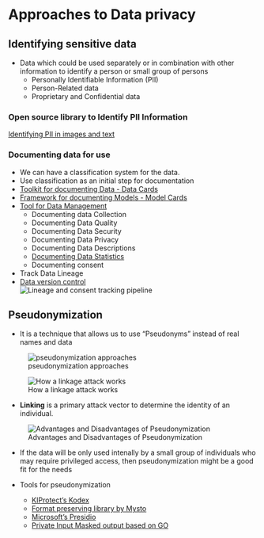 # Approaches to Data privacy

## Identifying sensitive data
* Data which could be used separately or in combination with other information to identify a person or small group of persons
    * Personally Identifiable Information (PII)
    * Person-Related data
    * Proprietary and Confidential data


### Open source library to Identify PII Information
[Identifying PII in images and text](https://github.com/microsoft/presidio)


### Documenting data for use
* We can have a classification system for the data.
* Use classification as an initial step for documentation
* [Toolkit for documenting Data - Data Cards](https://sites.research.google/datacardsplaybook/)
* [Framework for documenting Models - Model Cards](https://modelcards.withgoogle.com/about)
* [Tool for Data Management](https://ckan.org/)
    * Documenting data Collection
    * Documenting Data Quality
    * Documenting Data Security
    * Documenting Data Privacy
    * Documenting Data Descriptions
    * [Documenting Data Statistics](https://github.com/PAIR-code/facets)
    * Documenting consent
* Track Data Lineage
* [Data version control](https://github.com/iterative/dvc)    
![Lineage and consent tracking pipeline](/Images/data_privacy.png)


## Pseudonymization
* It is a technique that allows us to use "Pseudonyms" instead of real names and data

![pseudonymization approaches](/Images/pseudonymization.png)

![How a linkage attack works](/Images/linkage_attack.png)

* **Linking** is a primary attack vector to determine the identity of an individual.

![Advantages and Disadvantages of Pseudonymization](/Images/pseudo_ad_dis.png)

* If the data will be only used intenally by a small group of individuals who may require privileged access, then pseudonymization might be a good fit for the needs

* Tools for pseudonymization
    * [KIProtect's Kodex](https://heykodex.com/)
    * [Format preserving library by Mysto](https://github.com/mysto/python-fpe)
    * [Microsoft's Presidio](https://github.com/microsoft/presidio)
    * [Private Input Masked output based on GO](https://github.com/CGI-FR/PIMO)







